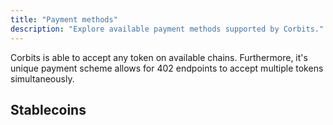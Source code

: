 ```yaml
---
title: "Payment methods"
description: "Explore available payment methods supported by Corbits."
---
```


<Info>
  Corbits is able to accept any token on available chains. Furthermore, it's unique payment scheme allows for 402 endpoints to accept multiple tokens simultaneously.
</Info>

## Stablecoins